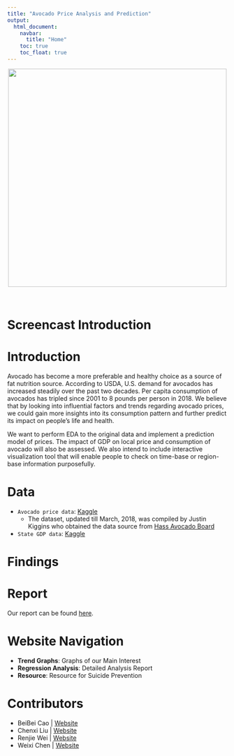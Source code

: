 ```yaml
---
title: "Avocado Price Analysis and Prediction"
output: 
  html_document:
    navbar:
      title: "Home"
    toc: true
    toc_float: true
---
```


<center>

![](image\homepaage.png){width=500px}
</center>

<br>

# Screencast Introduction


# Introduction
Avocado has become a more preferable and healthy choice as a source of fat nutrition source. According to USDA, U.S. demand for avocados has increased steadily over the past two decades. Per capita consumption of avocados has tripled since 2001 to 8 pounds per person in 2018. We believe that by looking into influential factors and trends regarding avocado prices, we could gain more insights into its consumption pattern and further predict its impact on people's life and health. 

We want to perform EDA to the original data and implement a prediction model of prices. The impact of GDP on local price and consumption of avocado will also be assessed. We also intend to include interactive visualization tool that will enable people to check on time-base or region-base information purposefully.  

# Data
* `Avocado price data`: [Kaggle](https://www.kaggle.com/neuromusic/avocado-prices) 
  + The dataset, updated till March, 2018, was compiled by Justin Kiggins who obtained the data source from [Hass Avocado Board](https://hassavocadoboard.com/)
* `State GDP data`: [Kaggle](https://www.kaggle.com/solorzano/gdp-per-capita-in-us-states?select=bea-gdp-by-state.csv)


# Findings


# Report
Our report can be found [here](report.html).


# Website Navigation
- **Trend Graphs**: Graphs of our Main Interest
- **Regression Analysis**: Detailed Analysis Report
- **Resource**: Resource for Suicide Prevention

# Contributors
- BeiBei Cao | [Website](https://bc2918.github.io/)
- Chenxi Liu | [Website](https://chenxi-liu233.github.io/)
- Renjie Wei | [Website](https://mefimefi.github.io//)
- Weixi Chen | [Website](https://wc2750.github.io/)